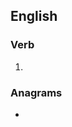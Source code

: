==English==

===Verb===
{{head|en|verb form}}

# {{present participle of|sarcle|lang=en|nocat=1}}

===Anagrams===
* {{anagrams|en|a=acgilnrs|Carlings|carlings}}